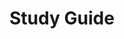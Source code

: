 

<DocsSEO
  title="Study Guides"
  description="Generate comprehensive study guides from your research materials using Escruta's AI-powered study tools."
/>

# Study Guide
